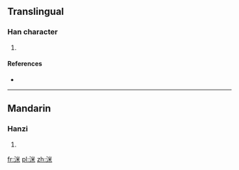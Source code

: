 ==Translingual==

===Han character===
{{Han char|rn=85|rad=水|as=06|sn=9|four=|canj=水火木 (EFD)}}

# {{defn|Han|sort=水06}}

====References====
* {{Han ref|kx=0621.060|dkj=17393|dj=1017.050|hdz=31616.030|uh=6D23|ud=27939}}

----

==Mandarin==

===Hanzi===
{{cmn-hanzi|pin=[[mǐ]] ([[mi3]])|wg=mi<sup>3</sup>}}

# {{defn|lang=cmn|sort=水06}}

[[fr:洣]]
[[pl:洣]]
[[zh:洣]]
